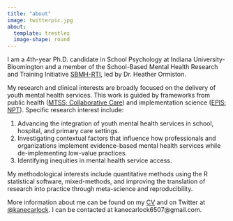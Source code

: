 ```yaml
---
title: "about"
image: twitterpic.jpg
about: 
  template: trestles
  image-shape: round
---
```


I am a 4th-year Ph.D. candidate in School Psychology at Indiana University-Bloomington and a member of the School-Based Mental Health Research and Training Initiative [SBMH-RTI](https://www.sbmhinitiative.com), led by Dr. Heather Ormiston.     

My research and clinical interests are broadly focused on the delivery of youth mental health services. This work is guided by frameworks from public health ([MTSS; Collaborative Care](https://www.ncbi.nlm.nih.gov/pmc/articles/PMC5383210/)) and implementation science ([EPIS](https://episframework.com/); [NPT](https://implementationscience.biomedcentral.com/articles/10.1186/s13012-022-01191-x)). Specific research interest include: 

1) Advancing the integration of youth mental health services in school, hospital, and primary care settings.
2) Investigating contextual factors that influence how professionals and organizations implement evidence-based mental health services while de-implementing low-value practices. 
3) Identifying inequities in mental health service access. 

My methodological interests include quantitative methods using the R statistical software, mixed-methods, and improving the translation of research into practice through meta-science and reproducibility.

More information about me can be found on my [CV](https://www.kanecarlock.com/cv.html) and on Twitter at [@kanecarlock](https://twitter.com/kanecarlock). I can be contacted at kanecarlock6507@gmail.com.